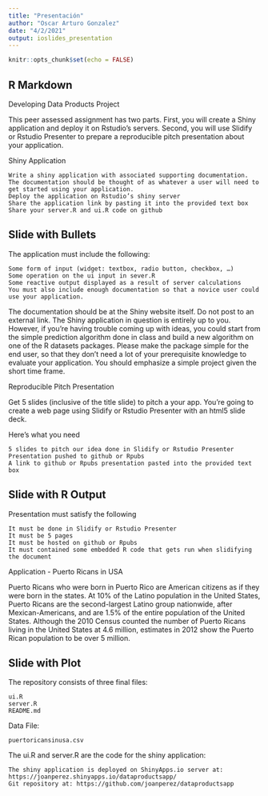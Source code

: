 ```yaml
---
title: "Presentación"
author: "Oscar Arturo Gonzalez"
date: "4/2/2021"
output: ioslides_presentation
---
```


```r
knitr::opts_chunk$set(echo = FALSE)
```

## R Markdown


Developing Data Products Project

This peer assessed assignment has two parts. First, you will create a Shiny application and deploy it on Rstudio’s servers. Second, you will use Slidify or Rstudio Presenter to prepare a reproducible pitch presentation about your application.

Shiny Application

    Write a shiny application with associated supporting documentation. The documentation should be thought of as whatever a user will need to get started using your application.
    Deploy the application on Rstudio’s shiny server
    Share the application link by pasting it into the provided text box
    Share your server.R and ui.R code on github

## Slide with Bullets

The application must include the following:

    Some form of input (widget: textbox, radio button, checkbox, …)
    Some operation on the ui input in sever.R
    Some reactive output displayed as a result of server calculations
    You must also include enough documentation so that a novice user could use your application.

The documentation should be at the Shiny website itself. Do not post to an external link. The Shiny application in question is entirely up to you. However, if you’re having trouble coming up with ideas, you could start from the simple prediction algorithm done in class and build a new algorithm on one of the R datasets packages. Please make the package simple for the end user, so that they don’t need a lot of your prerequisite knowledge to evaluate your application. You should emphasize a simple project given the short time frame.

Reproducible Pitch Presentation

Get 5 slides (inclusive of the title slide) to pitch a your app. You’re going to create a web page using Slidify or Rstudio Presenter with an html5 slide deck.

Here’s what you need

    5 slides to pitch our idea done in Slidify or Rstudio Presenter
    Presentation pushed to github or Rpubs
    A link to github or Rpubs presentation pasted into the provided text box

## Slide with R Output

Presentation must satisfy the following

    It must be done in Slidify or Rstudio Presenter
    It must be 5 pages
    It must be hosted on github or Rpubs
    It must contained some embedded R code that gets run when slidifying the document

Application - Puerto Ricans in USA

Puerto Ricans who were born in Puerto Rico are American citizens as if they were born in the states. At 10% of the Latino population in the United States, Puerto Ricans are the second-largest Latino group nationwide, after Mexican-Americans, and are 1.5% of the entire population of the United States. Although the 2010 Census counted the number of Puerto Ricans living in the United States at 4.6 million, estimates in 2012 show the Puerto Rican population to be over 5 million.

## Slide with Plot

The repository consists of three final files:

    ui.R
    server.R
    README.md

Data File:

    puertoricansinusa.csv

The ui.R and server.R are the code for the shiny application:

    The shiny application is deployed on ShinyApps.io server at: https://joanperez.shinyapps.io/dataproductsapp/
    Git repository at: https://github.com/joanperez/dataproductsapp